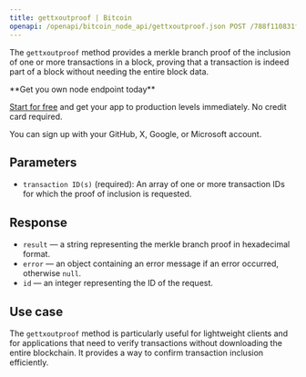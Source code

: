 ---
title: gettxoutproof | Bitcoin
openapi: /openapi/bitcoin_node_api/gettxoutproof.json POST /788f110831fe13808302bd79796d55e8
---

The `gettxoutproof` method provides a merkle branch proof of the inclusion of one or more transactions in a block, proving that a transaction is indeed part of a block without needing the entire block data.

<Check>
**Get you own node endpoint today**

[Start for free](https://console.chainstack.com/) and get your app to production levels immediately. No credit card required.

You can sign up with your GitHub, X, Google, or Microsoft account.
</Check>


## Parameters

* `transaction ID(s)` (required): An array of one or more transaction IDs for which the proof of inclusion is requested.

## Response

* `result` — a string representing the merkle branch proof in hexadecimal format.
* `error` — an object containing an error message if an error occurred, otherwise `null`.
* `id` — an integer representing the ID of the request.

## Use case

The `gettxoutproof` method is particularly useful for lightweight clients and for applications that need to verify transactions without downloading the entire blockchain. It provides a way to confirm transaction inclusion efficiently.
